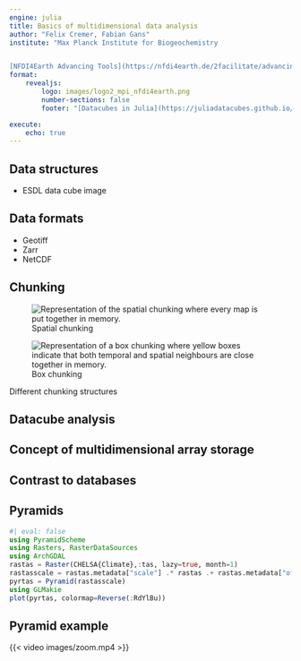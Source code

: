 ```yaml
---
engine: julia
title: Basics of multidimensional data analysis
author: "Felix Cremer, Fabian Gans"
institute: "Max Planck Institute for Biogeochemistry 


[NFDI4Earth Advancing Tools](https://nfdi4earth.de/2facilitate/advancing-tools)"
format: 
    revealjs:
        logo: images/logo2_mpi_nfdi4earth.png
        number-sections: false
        footer: "[Datacubes in Julia](https://juliadatacubes.github.io/datacubes_in_julia_workshop/)"

execute:
    echo: true
---
```


## Data structures

- ESDL data cube image

## Data formats

- Geotiff
- Zarr
- NetCDF


## Chunking

::: {#fig-chunking layout-ncol=2}

![Spatial chunking](images/img1.png){alt="Representation of the spatial chunking where every map is put together in memory."}

![Box chunking](images/img2.png){alt="Representation of a box chunking where yellow boxes indicate that both temporal and spatial neighbours are close together in memory."}

Different chunking structures
:::

## Datacube analysis

## Concept of multidimensional array storage

## Contrast to databases

## Pyramids

```julia
#| eval: false
using PyramidScheme
using Rasters, RasterDataSources
using ArchGDAL
rastas = Raster(CHELSA{Climate},:tas, lazy=true, month=1)
rastasscale = rastas.metadata["scale"] .* rastas .+ rastas.metadata["offset"]
pyrtas = Pyramid(rastasscale)
using GLMakie
plot(pyrtas, colormap=Reverse(:RdYlBu))
```

## Pyramid example
{{< video images/zoom.mp4 >}}

